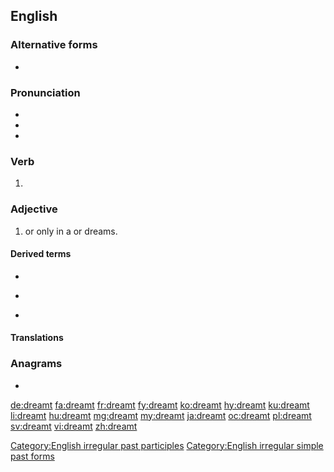==English==

===Alternative forms===
* {{l/en|dreamed}} {{qualifier|regular form}}

===Pronunciation===
* {{IPA|/ˈdɹɛmt/|lang=en}}
* {{audio|en-us-dreamt.ogg|Audio (US)|lang=en}}
* {{rhymes|ɛmt|lang=en}}

===Verb===
{{head|en|verb form}}

# {{en-past of|dream}}

===Adjective===
{{en-adj|-}}

# {{l/en|imagined|Imagined}} or only {{l/en|extant}} in a {{l/en|dream}} or dreams.

====Derived terms====
{{top3}}
* {{l/en|never-dreamt}}
{{mid3}}
* {{l/en|overdreamt}}
{{mid3}}
* {{l/en|undreamt}}
{{bottom}}

====Translations====
{{trans-top|imagined or only extant in a dream}}
{{trans-mid}}
{{trans-bottom}}

===Anagrams===
* {{l/en|marted}}

[[Category:English irregular past participles]]
[[Category:English irregular simple past forms]]

[[de:dreamt]]
[[fa:dreamt]]
[[fr:dreamt]]
[[fy:dreamt]]
[[ko:dreamt]]
[[hy:dreamt]]
[[ku:dreamt]]
[[li:dreamt]]
[[hu:dreamt]]
[[mg:dreamt]]
[[my:dreamt]]
[[ja:dreamt]]
[[oc:dreamt]]
[[pl:dreamt]]
[[sv:dreamt]]
[[vi:dreamt]]
[[zh:dreamt]]